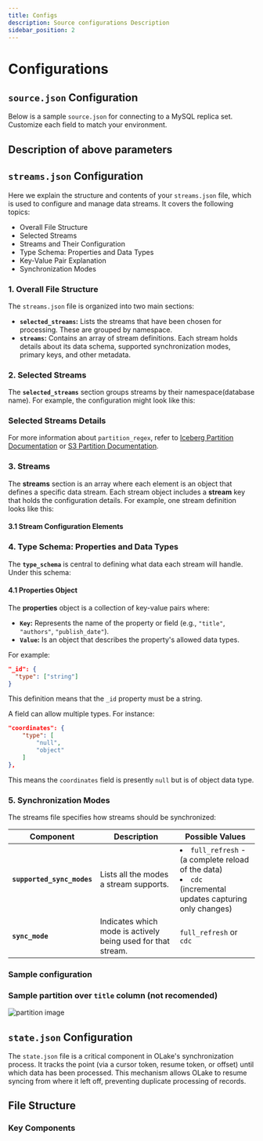 ```yaml
---
title: Configs
description: Source configurations Description
sidebar_position: 2
---
```



# Configurations

## `source.json` Configuration

Below is a sample `source.json` for connecting to a MySQL replica set. Customize each field to match your environment.

<MySQLSourceConfig/>

## Description of above parameters

<MySQLSourceConfigDetails/>


## `streams.json` Configuration


Here we explain the structure and contents of your `streams.json` file, which is used to configure and manage data streams. It covers the following topics:

- Overall File Structure
- Selected Streams
- Streams and Their Configuration
- Type Schema: Properties and Data Types
- Key-Value Pair Explanation
- Synchronization Modes


### 1. Overall File Structure

The `streams.json` file is organized into two main sections:

- **`selected_streams`:** Lists the streams that have been chosen for processing. These are grouped by namespace.
- **`streams`:** Contains an array of stream definitions. Each stream holds details about its data schema, supported synchronization modes, primary keys, and other metadata.



### 2. Selected Streams

The **`selected_streams`** section groups streams by their namespace(database name). For example, the configuration might look like this:

### Selected Streams Details

<SelectedStreamsOnlyDetails/>

For more information about `partition_regex`, refer to [Iceberg Partition Documentation](/docs/writers/iceberg/partitioning) or [S3 Partition Documentation](../../writers/parquet/partitioning).


### 3. Streams

The **streams** section is an array where each element is an object that defines a specific data stream. Each stream object includes a **stream** key that holds the configuration details. For example, one stream definition looks like this:

<StreamsOnly/>

#### 3.1 Stream Configuration Elements

<StreamsOnlyDetails/>

### 4. Type Schema: Properties and Data Types

The **`type_schema`** is central to defining what data each stream will handle. Under this schema:

#### 4.1 Properties Object

The **properties** object is a collection of key-value pairs where:
- **`Key`:** Represents the name of the property or field (e.g., `"title"`, `"authors"`, `"publish_date"`).
- **`Value`:** Is an object that describes the property's allowed data types.

For example:

```json
"_id": {
  "type": ["string"]
}
```

This definition means that the `_id` property must be a string.

A field can allow multiple types. For instance:

```json
"coordinates": {
    "type": [
        "null",
        "object"
    ]
},
```

This means the `coordinates` field is presently `null` but is of object data type.


### 5. Synchronization Modes

The streams file specifies how streams should be synchronized:


| **Component**           | **Description**                                                                       | **Possible Values**                                                    |
|-------------------------|---------------------------------------------------------------------------------------|------------------------------------------------------------------------|
| **`supported_sync_modes`**| Lists all the modes a stream supports.                                                | <li> `full_refresh` - (a complete reload of the data) </li> <li> `cdc` (incremental updates capturing only changes) </li>|
| **`sync_mode`**           | Indicates which mode is actively being used for that stream.                         | `full_refresh` or `cdc`                                                 |


### Sample configuration

<StreamsFull/>

### Sample partition over `title` column (not recomended)
![partition image](/img/docs/s3/s3-regex-1.png)


## `state.json` Configuration

The `state.json` file is a critical component in OLake's synchronization process. It tracks the point (via a cursor token, resume token, or offset) until which data has been processed. This mechanism allows OLake to resume syncing from where it left off, preventing duplicate processing of records.


## File Structure

<MySQLStateConfig/>

### Key Components

<MySQLStateConfigDetails/>

